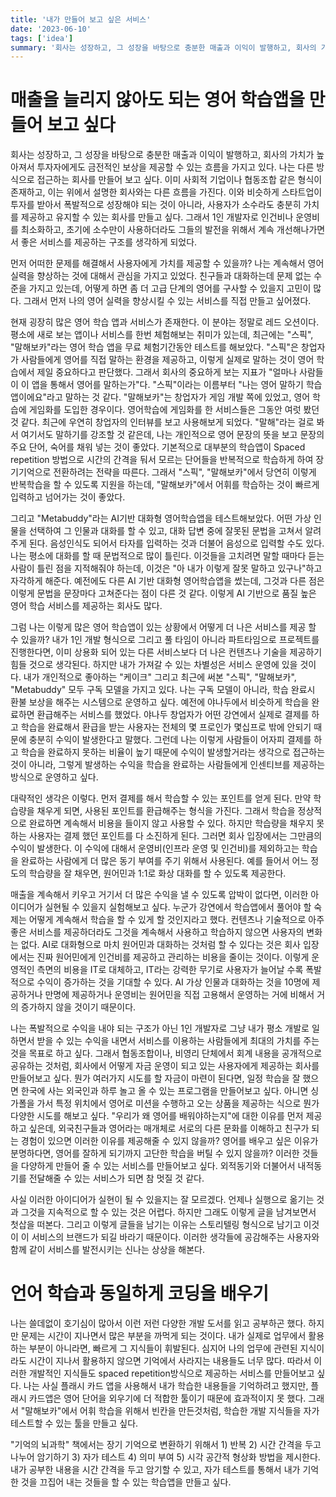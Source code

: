 ```yaml
---
title: '내가 만들어 보고 싶은 서비스'
date: '2023-06-10'
tags: ['idea']
summary: '회사는 성장하고, 그 성장을 바탕으로 충분한 매출과 이익이 발행하고, 회사의 가치가 높아져서 투자자에게도 금전적인 보상을 제공할 수 있는 흐름을 가지고 있다. 나는 다른 방식으로 접근하는 회사를 만들어 보고 싶다. 이미 사회적 기업이나 협동조합 같은 형식으로 존재하고, 이는 위에서 설명한 회사와는 다른 흐름을 가진다. 이와 비슷하게 스타트업이 투자를 받아서 폭발적으로 성장해야 되는 것이 아니라, 사용자가 소수라도 충분히 가치를 제공하고 유지할 수 있는 서비스를 제공하는 회사를 만들고 싶다.'
---
```


# 매출을 늘리지 않아도 되는 영어 학습앱을 만들어 보고 싶다

회사는 성장하고, 그 성장을 바탕으로 충분한 매출과 이익이 발행하고, 회사의 가치가 높아져서 투자자에게도 금전적인 보상을 제공할 수 있는 흐름을 가지고 있다. 나는 다른 방식으로 접근하는 회사를 만들어 보고 싶다. 이미 사회적 기업이나 협동조합 같은 형식이 존재하고, 이는 위에서 설명한 회사와는 다른 흐름을 가진다. 이와 비슷하게 스타트업이 투자를 받아서 폭발적으로 성장해야 되는 것이 아니라, 사용자가 소수라도 충분히 가치를 제공하고 유지할 수 있는 회사를 만들고 싶다. 그래서 1인 개발자로 인건비나 운영비를 최소화하고, 초기에 소수만이 사용하더라도 그들의 발전을 위해서 계속 개선해나가면서 좋은 서비스를 제공하는 구조를 생각하게 되었다.

먼저 어떠한 문제를 해결해서 사용자에게 가치를 제공할 수 있을까? 나는 계속해서 영어 실력을 향상하는 것에 대해서 관심을 가지고 있었다. 친구들과 대화하는데 문제 없는 수준을 가지고 있는데, 어떻게 하면 좀 더 고급 단계의 영어를 구사할 수 있을지 고민이 많다. 그래서 먼저 나의 영어 실력을 향상시킬 수 있는 서비스를 직접 만들고 싶어졌다.

현재 굉장히 많은 영어 학습 앱과 서비스가 존재한다. 이 분야는 정말로 레드 오션이다. 평소에 새로 보는 앱이나 서비스를 한번 체험해보는 취미가 있는데, 최근에는 "스픽", "말해보카"라는 영어 학습 앱을 무료 체험기간동안 테스트를 해보았다. "스픽"은 창업자가 사람들에게 영어를 직접 말하는 환경을 제공하고, 이렇게 실제로 말하는 것이 영어 학습에서 제일 중요하다고 판단했다. 그래서 회사의 중요하게 보는 지표가 "얼마나 사람들이 이 앱을 통해서 영어를 말하는가"다. "스픽"이라는 이름부터 "나는 영어 말하기 학습 앱이에요"라고 말하는 것 같다. "말해보카"는 창업자가 게임 개발 쪽에 있었고, 영어 학습에 게임화를 도입한 경우이다. 영어학습에 게임화를 한 서비스들은 그동안 여럿 봤던 것 같다. 최근에 우연히 창업자의 인터뷰를 보고 사용해보게 되었다. "말해"라는 걸로 봐서 여기서도 말하기를 강조할 것 같은데, 나는 개인적으로 영어 문장의 뜻을 보고 문장의 주요 단어, 숙어를 채워 넣는 것이 좋았다. 기본적으로 대부분의 학습앱이 Spaced repetition 방법으로 시간의 간격을 둬서 모르는 단어들을 반복적으로 학습하게 하여 장기기억으로 전환하려는 전략을 따른다. 그래서 "스픽", "말해보카"에서 당연히 이렇게 반복학습을 할 수 있도록 지원을 하는데, "말해보카"에서 어휘를 학습하는 것이 빠르게 입력하고 넘어가는 것이 좋았다.

그리고 "Metabuddy"라는 AI기반 대화형 영어학습앱을 테스트해보았다. 어떤 가상 인물을 선택하여 그 인물과 대화를 할 수 있고, 대화 답변 중에 잘못된 문법을 고쳐서 알려주게 된다. 음성인식도 되어서 타자를 입력하는 것과 더불어 음성으로 입력할 수도 있다. 나는 평소에 대화를 할 때 문법적으로 많이 틀린다. 이것들을 고치려면 말할 때마다 듣는 사람이 틀린 점을 지적해줘야 하는데, 이것은 "아 내가 이렇게 잘못 말하고 있구나"하고 자각하게 해준다. 예전에도 다른 AI 기반 대화형 영어학습앱을 썼는데, 그것과 다른 점은 이렇게 문법을 문장마다 고쳐준다는 점이 다른 것 같다. 이렇게 AI 기반으로 품질 높은 영어 학습 서비스를 제공하는 회사도 많다.

그럼 나는 이렇게 많은 영어 학습앱이 있는 상황에서 어떻게 더 나은 서비스를 제공 할 수 있을까? 내가 1인 개발 형식으로 그리고 풀 타임이 아니라 파트타임으로 프로젝트를 진행한다면, 이미 상용화 되어 있는 다른 서비스보다 더 나은 컨텐츠나 기술을 제공하기 힘들 것으로 생각된다. 하지만 내가 가져갈 수 있는 차별성은 서비스 운영에 있을 것이다. 내가 개인적으로 좋아하는 "케이크" 그리고 최근에 써본 "스픽", "말해보카", "Metabuddy" 모두 구독 모델을 가지고 있다. 나는 구독 모델이 아니라, 학습 완료시 환불 보상을 해주는 시스템으로 운영하고 싶다. 예전에 야나두에서 비슷하게 학습을 완료하면 환급해주는 서비스를 했었다. 야나두 창업자가 어떤 강연에서 실제로 결제를 하고 학습을 완료해서 환급을 받는 사용자는 전체의 몇 프로인가 몇십프로 밖에 안되기 때문에 충분히 수익이 발생한다고 말했다. 그런데 나는 이렇게 사람들이 어자피 결제를 하고 학습을 완료하지 못하는 비율이 높기 때문에 수익이 발생할거라는 생각으로 접근하는 것이 아니라, 그렇게 발생하는 수익을 학습을 완료하는 사람들에게 인센티브를 제공하는 방식으로 운영하고 싶다.

대략적인 생각은 이렇다. 먼저 결제를 해서 학습할 수 있는 포인트를 얻게 된다. 만약 학습량을 채우게 되면, 사용된 포인트를 환급해주는 형식을 가진다. 그래서 학습을 정상적으로 완료하면 계속해서 비용을 들이지 않고 사용할 수 있다. 하지만 학습량을 채우지 못하는 사용자는 결제 했던 포인트를 다 소진하게 된다. 그러면 회사 입장에서는 그만큼의 수익이 발생한다. 이 수익에 대해서 운영비(인프라 운영 및 인건비)를 제외하고는 학습을 완료하는 사람에게 더 많은 동기 부여를 주기 위해서 사용된다. 예를 들어서 어느 정도의 학습량을 잘 채우면, 원어민과 1:1로 화상 대화를 할 수 있도록 제공한다.

매출을 계속해서 키우고 거기서 더 많은 수익을 낼 수 있도록 압박이 없다면, 이러한 아이디어가 실현될 수 있을지 실험해보고 싶다. 누군가 강연에서 학습앱에서 풀어야 할 숙제는 어떻게 계속해서 학습을 할 수 있게 할 것인지라고 했다. 컨텐츠나 기술적으로 아주 좋은 서비스를 제공하더라도 그것을 계속해서 사용하고 학습하지 않으면 사용자의 변화는 없다. AI로 대화형으로 마치 원어민과 대화하는 것처럼 할 수 있다는 것은 회사 입장에서는 진짜 원어민에게 인건비를 제공하고 관리하는 비용을 줄이는 것이다. 이렇게 운영적인 측면의 비용을 IT로 대체하고, IT라는 강력한 무기로 사용자가 늘어날 수록 폭발적으로 수익이 증가하는 것을 기대할 수 있다. AI 가상 인물과 대화하는 것을 10명에 제공하거나 만명에 제공하거나 운영비는 원어민을 직접 고용해서 운영하는 거에 비해서 거의 증가하지 않을 것이기 때문이다.

나는 폭발적으로 수익을 내야 되는 구조가 아닌 1인 개발자로 그냥 내가 평소 개발로 일하면서 받을 수 있는 수익을 내면서 서비스를 이용하는 사람들에게 최대의 가치를 주는 것을 목표로 하고 싶다. 그래서 협동조합이나, 비영리 단체에서 회계 내용을 공개적으로 공유하는 것처럼, 회사에서 어떻게 자금 운영이 되고 있는 사용자에게 제공하는 회사를 만들어보고 싶다. 뭔가 여러가지 시도를 할 자금이 마련이 된다면, 일정 학습을 잘 했으면 한국에 사는 외국인과 하루 놀고 올 수 있는 프로그램을 만들어보고 싶다. 아니면 싱가폴을 가서 특정 위치에서 영어로 미션을 수행하고 오는 상품을 제공하는 식으로 뭔가 다양한 시도를 해보고 싶다. "우리가 왜 영어를 배워야하는지"에 대한 이유를 먼저 제공하고 싶은데, 외국친구들과 영어라는 매개체로 서로의 다른 문화를 이해하고 친구가 되는 경험이 있으면 이러한 이유를 제공해줄 수 있지 않을까? 영어를 배우고 싶은 이유가 분명하다면, 영어를 잘하게 되기까지 고단한 학습을 버틸 수 있지 않을까? 이러한 것들을 다양하게 만들어 줄 수 있는 서비스를 만들어보고 싶다. 외적동기와 더불어서 내적동기를 전달해줄 수 있는 서비스가 되면 참 멋질 것 같다.

사실 이러한 아이디어가 실현이 될 수 있을지는 잘 모르겠다. 언제나 실행으로 옮기는 것과 그것을 지속적으로 할 수 있는 것은 어렵다. 하지만 그래도 이렇게 글을 남겨보면서 첫삽을 떠본다. 그리고 이렇게 글들을 남기는 이유는 스토리텔링 형식으로 남기고 이것이 이 서비스의 브랜드가 되길 바라기 때문이다. 이러한 생각들에 공감해주는 사용자와 함께 같이 서비스를 발전시키는 신나는 상상을 해본다.

# 언어 학습과 동일하게 코딩을 배우기

나는 쓸데없이 호기심이 많아서 이런 저런 다양한 개발 도서를 읽고 공부하곤 했다. 하지만 문제는 시간이 지나면서 많은 부분을 까먹게 되는 것이다. 내가 실제로 업무에서 활용하는 부분이 아니라면, 빠르게 그 지식들이 휘발된다. 심지어 나의 업무에 관련된 지식이라도 시간이 지나서 활용하지 않으면 기억에서 사라지는 내용들도 너무 많다. 따라서 이러한 개발적인 지식들도 spaced repetition방식으로 제공하는 서비스를 만들어보고 싶다.  나는 사실 플래시 카드 앱을 사용해서 내가 학습한 내용들을 기억하려고 했지만, 플래시 카드앱은 영어 단어을 외우기에 더 적합한 툴이기 때문에 효과적이지 못 했다. 그래서 "말해보카"에서 어휘 학습을 위해서 빈칸을 만든것처럼, 학습한 개발 지식들을 자가 테스트할 수 있는 툴을 만들고 싶다.

"기억의 뇌과학" 책에서는 장기 기억으로 변환하기 위해서 1) 반복 2) 시간 간격을 두고 나누어 암기하기 3) 자가 테스트 4) 의미 부여 5) 시각 공간적 형상화 방법을 제시한다. 내가 공부한 내용을 시간 간격을 두고 암기할 수 있고, 자가 테스트를 통해서 내가 기억한 것을 끄집어 내는 것들을 할 수 있는 학습앱을 만들고 싶다.
